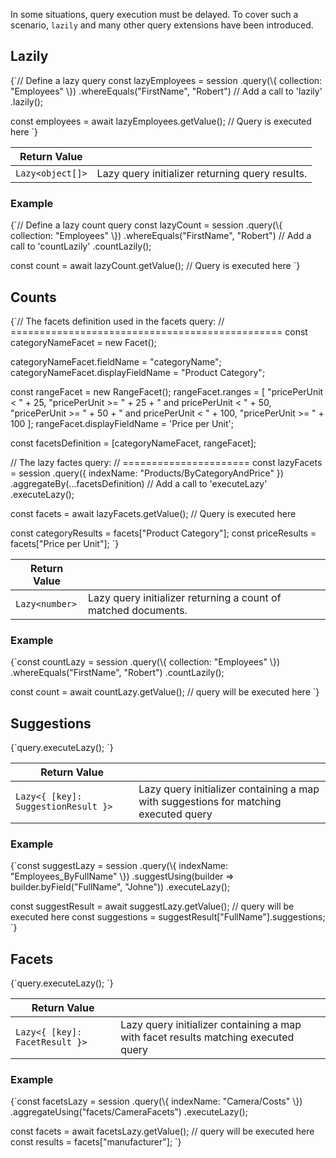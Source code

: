 
In some situations, query execution must be delayed. To cover such a scenario, `lazily` and many other query extensions have been introduced.

## Lazily

<TabItem value="lazy_1" label="lazy_1">
<CodeBlock language="js">
{`// Define a lazy query
const lazyEmployees = session
    .query(\{ collection: "Employees" \})
    .whereEquals("FirstName", "Robert")
     // Add a call to 'lazily'
    .lazily();

const employees = await lazyEmployees.getValue(); // Query is executed here
`}
</CodeBlock>
</TabItem>

| Return Value | |
| ------------- | ----- |
| `Lazy<object[]>` | Lazy query initializer returning query results. |

### Example

<TabItem value="lazy_2" label="lazy_2">
<CodeBlock language="js">
{`// Define a lazy count query
const lazyCount = session
    .query(\{ collection: "Employees" \})
    .whereEquals("FirstName", "Robert")
     // Add a call to 'countLazily'
    .countLazily();

const count = await lazyCount.getValue(); // Query is executed here
`}
</CodeBlock>
</TabItem>



## Counts

<TabItem value="lazy_4" label="lazy_4">
<CodeBlock language="js">
{`// The facets definition used in the facets query:
// ===============================================
const categoryNameFacet = new Facet();

categoryNameFacet.fieldName = "categoryName";
categoryNameFacet.displayFieldName = "Product Category";

const rangeFacet = new RangeFacet();
rangeFacet.ranges = [
    "pricePerUnit < " + 25,
    "pricePerUnit >= " + 25 + " and pricePerUnit < " + 50,
    "pricePerUnit >= " + 50 + " and pricePerUnit < " + 100,
    "pricePerUnit >= " + 100
];
rangeFacet.displayFieldName = 'Price per Unit';

const facetsDefinition = [categoryNameFacet, rangeFacet];

// The lazy factes query:
// ======================
const lazyFacets = session
    .query(\{ indexName: "Products/ByCategoryAndPrice" \})
    .aggregateBy(...facetsDefinition)
     // Add a call to 'executeLazy'
    .executeLazy();

const facets = await lazyFacets.getValue(); // Query is executed here

const categoryResults = facets["Product Category"];
const priceResults = facets["Price per Unit"];
`}
</CodeBlock>
</TabItem>

| Return Value | |
| ------------- | ----- |
| `Lazy<number>` | Lazy query initializer returning a count of matched documents. |

### Example

<TabItem value="lazy_5" label="lazy_5">
<CodeBlock language="js">
{`const countLazy = session
    .query(\{ collection: "Employees" \})
    .whereEquals("FirstName", "Robert")
    .countLazily();

const count = await countLazy.getValue(); // query will be executed here
`}
</CodeBlock>
</TabItem>



## Suggestions

<TabItem value="lazy_6" label="lazy_6">
<CodeBlock language="js">
{`query.executeLazy();
`}
</CodeBlock>
</TabItem>

| Return Value | |
| ------------- | ----- |
| `Lazy<{ [key]: SuggestionResult }>` | Lazy query initializer containing a map with suggestions for matching executed query |

### Example

<TabItem value="lazy_7" label="lazy_7">
<CodeBlock language="js">
{`const suggestLazy = session
    .query(\{ indexName: "Employees_ByFullName" \})
    .suggestUsing(builder => builder.byField("FullName", "Johne"))
    .executeLazy();

const suggestResult = await suggestLazy.getValue(); // query will be executed here
const suggestions = suggestResult["FullName"].suggestions;
`}
</CodeBlock>
</TabItem>



## Facets

<TabItem value="lazy_8" label="lazy_8">
<CodeBlock language="js">
{`query.executeLazy();
`}
</CodeBlock>
</TabItem>

| Return Value | |
| ------------- | ----- |
| `Lazy<{ [key]: FacetResult }>` | Lazy query initializer containing a map with facet results matching executed query |

### Example

<TabItem value="lazy_9" label="lazy_9">
<CodeBlock language="js">
{`const facetsLazy = session
    .query(\{ indexName: "Camera/Costs" \})
    .aggregateUsing("facets/CameraFacets")
    .executeLazy();

const facets = await facetsLazy.getValue(); // query will be executed here
const results = facets["manufacturer"];
`}
</CodeBlock>
</TabItem>




